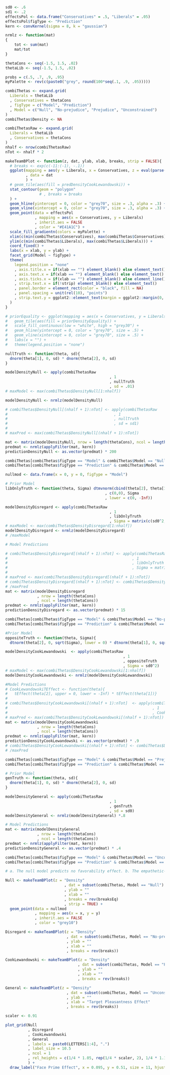 
```r
sd0 <- .6
sd1 <- .2
effectsPol <- data.frame("Conservatives" = .5, "Liberals" = .05)
effectsPol$figType <- "Prediction"
kern <- convKernel(sigma = 8, k = "gaussian")

nrmlz <- function(mat)
{
	tot <- sum(mat)
	mat/tot
}

thetaCons <- seq(-1.5, 1.5, .02)
thetaLib <- seq(-1.5, 1.5, .02)

probs = c(.5, .7, .9, .95)
myPalette <- rev(c(paste0("grey", round(100*seq(.1, .9, .05)))))

combiThetas <- expand.grid(
  Liberals = thetaLib
  , Conservatives = thetaCons
  , figType = c("Model", "Prediction")
  , Model = c("Null", "No-prejudice", "Prejudice", "Unconstrained")
)
combiThetas$Density <- NA

combiThetasRaw <- expand.grid(
  Liberals = thetaLib
  , Conservatives = thetaCons
)
nhalf <- nrow(combiThetasRaw)
nTot <- nhalf * 2

makeTeamBPlot <- function(z, dat, ylab, xlab, breaks, strip = FALSE){
  # breaks <- exp(c(-11:(-1), -.1))
  ggplot(mapping = aes(y = Liberals, x = Conservatives, z = eval(parse(text = z)), fill = ..level..)
         , data = dat
         ) +
  # geom_tile(aes(fill = predDensityCookLewandowski)) +
  stat_contour(geom = "polygon"
               # , breaks = breaks
  ) +
  geom_hline(yintercept = 0, color = "grey70", size = .3, alpha = .3) +
  geom_vline(xintercept = 0, color = "grey70", size = .3, alpha = .3) +
  geom_point(data = effectsPol
             , mapping = aes(x = Conservatives, y = Liberals)
             , inherit.aes = FALSE
             , color = "#E41A1C") + 
  scale_fill_gradientn(colors = myPalette) +
  xlim(c(min(combiThetas$Conservatives), max(combiThetas$Conservatives))) +
  ylim(c(min(combiThetas$Liberals), max(combiThetas$Liberals))) +
  coord_fixed() +
  labs(x = xlab, y = ylab) +
  facet_grid(Model ~ figType) + 
  theme(
    legend.position = "none"
    , axis.title.x = if(xlab == "") element_blank() else element_text()
    , axis.text.x = if(xlab == "") element_blank() else element_text()
    , axis.ticks.x = if(xlab == "") element_blank() else element_line()
    , strip.text.x = if(!strip) element_blank() else element_text()
    , panel.border = element_rect(color = "black", fill = NA)
    , panel.spacing = unit(rel(10), "points")
    , strip.text.y = ggplot2::element_text(margin = ggplot2::margin(0, 0, 0, ggplot2::rel(10)))
  )
}

# priorEquality <- ggplot(mapping = aes(x = Conservatives, y = Liberals, z = priorDensityEquality), data = combiThetas) +
#   geom_tile(aes(fill = priorDensityEquality)) +
#   scale_fill_continuous(low = "white", high = "grey30") +
#   geom_hline(yintercept = 0, color = "grey70", size = .5) +
#   geom_vline(xintercept = 0, color = "grey70", size = .5) +
#   labs(x = "") +
#   theme(legend.position = "none")
```


```r
nullTruth <- function(theta, sd){
  dnorm(theta[1], 0, sd) * dnorm(theta[2], 0, sd)
}

modelDensityNull <- apply(combiThetasRaw
                                              , 1
                                              , nullTruth
                                              , sd = .01)
# maxModel <- max(combiThetas$DensityNull[1:nhalf])

modelDensityNull <- nrmlz(modelDensityNull)

# combiThetas$DensityNull[(nhalf + 1):nTot] <- apply(combiThetasRaw
#                                               , 1
#                                               , nullTruth
#                                               , sd = sd1)
# 
# maxPred <- max(combiThetas$DensityNull[(nhalf + 1):nTot])

mat <- matrix(modelDensityNull, nrow = length(thetaCons), ncol = length(thetaCons))
predmat <- nrmlz(applyFilter(mat, kern))
predictionDensityNull <- as.vector(predmat) * 200

combiThetas[combiThetas$figType == "Model" & combiThetas$Model == "Null", "Density"] <- modelDensityNull
combiThetas[combiThetas$figType == "Prediction" & combiThetas$Model == "Null", "Density"] <- predictionDensityNull

nullmod <- data.frame(x = 0, y = 0, figType = "Model")
```

```r
# Prior Model
libOnlyTruth <- function(theta, Sigma) dtmvnorm(cbind(theta[2], theta[1])
                                            , c(0,0), Sigma
                                            , lower = c(0, -Inf))

modelDensityDisregard <- apply(combiThetasRaw
                                              , 1
                                              , libOnlyTruth
                                              , Sigma = matrix(c(sd0^2, .01^2, .01^2, .01^2), ncol = 2))
# maxModel <- max(combiThetas$DensityDisregard[1:nhalf])
modelDensityDisregard <- nrmlz(modelDensityDisregard)
# /maxModel

# Model Predictions

# combiThetas$DensityDisregard[(nhalf + 1):nTot] <- apply(combiThetasRaw
#                                                       , 1
#                                                       , libOnlyTruth
#                                                       , Sigma = matrix(c(sd1^2 + .01^2, .01^2
#                                                                          , .01^2, sd0^2 + sd1^2), ncol = 2))
# maxPred <- max(combiThetas$DensityDisregard[(nhalf + 1):nTot])
# combiThetas$DensityDisregard[(nhalf + 1):nTot] <- combiThetas$DensityDisregard[(nhalf + 1):nTot]
# /maxPred
mat <- matrix(modelDensityDisregard
              , nrow = length(thetaCons)
              , ncol = length(thetaCons))
predmat <- nrmlz(applyFilter(mat, kern))
predictionDensityDisregard <- as.vector(predmat) * 15

combiThetas[combiThetas$figType == "Model" & combiThetas$Model == "No-prejudice", "Density"] <- modelDensityDisregard
combiThetas[combiThetas$figType == "Prediction" & combiThetas$Model == "No-prejudice", "Density"] <- predictionDensityDisregard
```

```r
#Prior Model 
oppositeTruth <- function(theta, Sigma){
  dtnorm(theta[2], 0, sqrt(Sigma), lower = 0) * dtnorm(theta[1], 0, sqrt(Sigma), lower = 0)}

modelDensityCookLewandowski  <- apply(combiThetasRaw
                                                    , 1
                                                    , oppositeTruth
                                                    , Sigma = sd0^2)
# maxModel <- max(combiThetas$DensityCookLewandowski[1:nhalf])
modelDensityCookLewandowski <- nrmlz(modelDensityCookLewandowski)

#Model Predictions
# CookLewandowskiTEffect <- function(theta){
#   tEffect(theta[2], upper = 0, lower = -Inf) * tEffect(theta[1])}
# 
# combiThetas$DensityCookLewandowski[(nhalf + 1):nTot]  <- apply(combiThetasRaw
#                                                                , 1
#                                                                , CookLewandowskiTEffect)
# maxPred <- max(combiThetas$DensityCookLewandowski[(nhalf + 1):nTot])
mat <- matrix(modelDensityCookLewandowski
              , nrow = length(thetaCons)
              , ncol = length(thetaCons))
predmat <- nrmlz(applyFilter(mat, kern))
predictionDensityCookLewandowski <- as.vector(predmat) * .9
# combiThetas$DensityCookLewandowski[(nhalf + 1):nTot] <- combiThetas$DensityCookLewandowski[(nhalf + 1):nTot]
# /maxPred

combiThetas[combiThetas$figType == "Model" & combiThetas$Model == "Prejudice", "Density"] <- modelDensityCookLewandowski
combiThetas[combiThetas$figType == "Prediction" & combiThetas$Model == "Prejudice", "Density"] <- predictionDensityCookLewandowski
```

```r
# Prior Model
genTruth <- function(theta, sd){
  dnorm(theta[1], 0, sd) * dnorm(theta[2], 0, sd)
}

modelDensityGeneral <- apply(combiThetasRaw
                                              , 1
                                              , genTruth
                                              , sd = sd0)
modelDensityGeneral <- nrmlz(modelDensityGeneral) *.8

# Model Predictions
mat <- matrix(modelDensityGeneral
              , nrow = length(thetaCons)
              , ncol = length(thetaCons))
predmat <- nrmlz(applyFilter(mat, kern))
predictionDensityGeneral <- as.vector(predmat) * .4

combiThetas[combiThetas$figType == "Model" & combiThetas$Model == "Unconstrained", "Density"] <- modelDensityGeneral
combiThetas[combiThetas$figType == "Prediction" & combiThetas$Model == "Unconstrained", "Density"] <- predictionDensityGeneral
```

```r

# a. The null model predicts no favorability effect. b. The empathetic-response model predicts equal positive favorability effects. c. The confirmation-bias model predicts a positive favorability effect for Liberals and no effect for Conservatives. d. The belief-polarization model predicts a positive favorability effect for Liberals and a negative effect for Conservatives. e. The unconstrained model predicts any combination of favorability effects for Liberals and Conservatives. 

Null <- makeTeamBPlot(z = "Density"
                          , dat = subset(combiThetas, Model == "Null")
                          , ylab = ""
                          , xlab = ""
                          , breaks = rev(breaksEq)
                          , strip = TRUE) +
  geom_point(data = nullmod
             , mapping = aes(x = x, y = y)
             , inherit.aes = FALSE
             , color = "grey10")

Disregard <- makeTeamBPlot(z = "Density"
                           , dat = subset(combiThetas, Model == "No-prejudice")
                           , ylab = ""
                           , xlab = ""
                           , breaks = rev(breaks))

CookLewandowski <- makeTeamBPlot(z = "Density"
                                , dat = subset(combiThetas, Model == "Prejudice")
                                , ylab = ""
                                , xlab = ""
                                , breaks = rev(breaks))

General <- makeTeamBPlot(z = "Density"
                           , dat = subset(combiThetas, Model == "Unconstrained")
                           , ylab = ""
                           , xlab = "Target Pleasantness Effect"
                           , breaks = rev(breaks))

scaler <- 0.91

plot_grid(Null
          , Disregard
          , CookLewandowski
          , General
          , labels = paste0(LETTERS[1:4], ".")
          , label_size = 10.5
          , ncol = 1
          , rel_heights = c(1/4 * 1.05, rep(1/4 * scaler, 2), 1/4 * 1.13)
          ) +
  draw_label("Face Prime Effect", x = 0.095, y = 0.51, size = 11, hjust = 0.5, angle = 90)
```